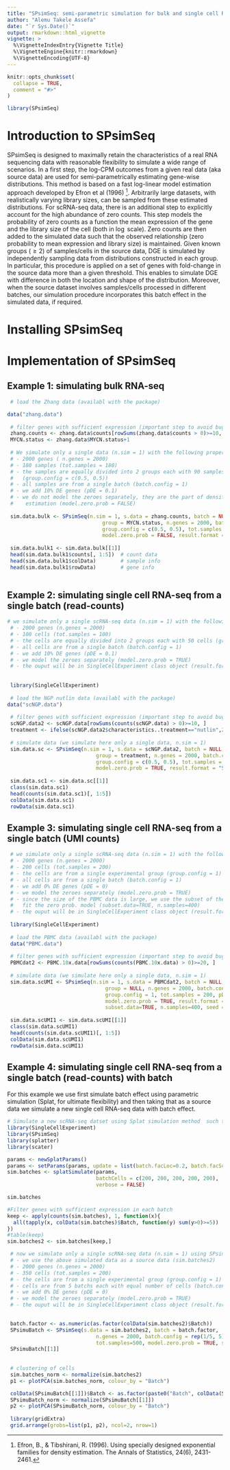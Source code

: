 ```yaml
---
title: "SPsimSeq: semi-parametric simulation for bulk and single cell RNA-seq data."
author: "Alemu Takele Assefa"
date: "`r Sys.Date()`"
output: rmarkdown::html_vignette
vignette: >
  %\VignetteIndexEntry{Vignette Title}
  %\VignetteEngine{knitr::rmarkdown}
  %\VignetteEncoding{UTF-8}
---
```


```r
knitr::opts_chunk$set(
  collapse = TRUE,
  comment = "#>"
) 

library(SPsimSeq)
```
# Introduction to SPsimSeq

SPsimSeq is designed to maximally retain the characteristics of a real RNA sequencing data with reasonable flexibility to simulate a wide range of scenarios. In a first step, the log-CPM outcomes from a given real data (aka source data) are used for semi-parametrically estimating gene-wise distributions. This method is based on a fast log-linear model estimation approach developed by Efron et al (1996) ^[Efron, B., & Tibshirani, R. (1996). Using specially designed exponential families for density estimation. The Annals of Statistics, 24(6), 2431-2461.]. Arbitrarily large datasets, with realistically varying library sizes, can be sampled from these estimated distributions. For scRNA-seq data, there is an additional step to explicitly account for the high abundance of zero counts. This step models the probability of zero counts as a function the mean expression of the gene and the library size of the cell (both in $\log$ scale). Zero counts are then added to the simulated data such that the observed relationship (zero probability to mean expression and library size) is maintained. Given known groups ($\ge 2$) of samples/cells in the source data, DGE is simulated by independently sampling data from distributions constructed in each group. In particular, this procedure is applied on a set of genes with fold-change in the source data more than a given threshold. This enables to simulate DGE with difference in both the location and shape of the distribution. Moreover, when the source dataset involves samples/cells processed in different batches, our simulation procedure incorporates this batch effect in the simulated data, if required. 

# Installing SPsimSeq

# Implementation of SPsimSeq
## Example 1: simulating bulk RNA-seq

```r
 # load the Zhang data (availabl with the package)

data("zhang.data") 
 
 # filter genes with sufficient expression (important step to avoid bugs) 
 zhang.counts <- zhang.data$counts[rowSums(zhang.data$counts > 0)>=10, ]  
 MYCN.status <- zhang.data$MYCN.status+1  
 
 # We simulate only a single data (n.sim = 1) with the following property
 # - 2000 genes ( n.genes = 2000) 
 # - 180 samples (tot.samples = 180) 
 # - the samples are equally divided into 2 groups each with 90 samples 
 #   (group.config = c(0.5, 0.5))
 # - all samples are from a single batch (batch.config = 1)
 # - we add 10% DE genes (pDE = 0.1) 
 # - we do not model the zeroes separately, they are the part of density 
 #    estimation (model.zero.prob = FALSE)
 
 sim.data.bulk <- SPsimSeq(n.sim = 1, s.data = zhang.counts, batch = NULL,
                               group = MYCN.status, n.genes = 2000, batch.config = 1,
                               group.config = c(0.5, 0.5), tot.samples = 180, pDE = 0.1,
                               model.zero.prob = FALSE, result.format = "list", seed = 2581988)
                               
 sim.data.bulk1 <- sim.data.bulk[[1]]                              
 head(sim.data.bulk1$counts[, 1:5])  # count data
 head(sim.data.bulk1$colData)        # sample info
 head(sim.data.bulk1$rowData)        # gene info
 
```

## Example 2: simulating single cell RNA-seq from a single batch (read-counts)
```r
# we simulate only a single scRNA-seq data (n.sim = 1) with the following property
 # - 2000 genes (n.genes = 2000) 
 # - 100 cells (tot.samples = 100) 
 # - the cells are equally divided into 2 groups each with 50 cells (group.config = c(0.5, 0.5))
 # - all cells are from a single batch (batch.config = 1)
 # - we add 10% DE genes (pDE = 0.1) 
 # - we model the zeroes separately (model.zero.prob = TRUE)
 # - the ouput will be in SingleCellExperiment class object (result.format = "SCE")
 
 
 library(SingleCellExperiment)
 
 # load the NGP nutlin data (availabl with the package)
data("scNGP.data")
 
 # filter genes with sufficient expression (important step to avoid bugs) 
 scNGP.data2 <- scNGP.data[rowSums(counts(scNGP.data) > 0)>=10, ]  
 treatment <- ifelse(scNGP.data2$characteristics..treatment=="nutlin",2,1) 
 
 # simulate data (we simulate here only a single data, n.sim = 1)
 sim.data.sc <- SPsimSeq(n.sim = 1, s.data = scNGP.data2, batch = NULL,
                             group = treatment, n.genes = 2000, batch.config = 1,
                             group.config = c(0.5, 0.5), tot.samples = 100, pDE = 0.1,
                             model.zero.prob = TRUE, result.format = "SCE", seed = 2581988)
                             
 sim.data.sc1 <- sim.data.sc[[1]]
 class(sim.data.sc1)
 head(counts(sim.data.sc1)[, 1:5])
 colData(sim.data.sc1)
 rowData(sim.data.sc1)
```

## Example 3: simulating single cell RNA-seq from a single batch (UMI counts)
```r
 # we simulate only a single scRNA-seq data (n.sim = 1) with the following property
 # - 2000 genes (n.genes = 2000) 
 # - 200 cells (tot.samples = 200) 
 # - the cells are from a single experimental group (group.config = 1)
 # - all cells are from a single batch (batch.config = 1)
 # - we add 0% DE genes (pDE = 0) 
 # - we model the zeroes separately (model.zero.prob = TRUE)
 # - since the size of the PBMC data is large, we use the subset of the cells to 
 #   fit the zero prob. model (subset.data=TRUE, n.samples=400)
 # - the ouput will be in SingleCellExperiment class object (result.format = "SCE") 
 
 library(SingleCellExperiment)
 
 # load the PBMC data (availabl with the package)
 data("PBMC.data") 
 
 # filter genes with sufficient expression (important step to avoid bugs) 
 PBMCdat2 <- PBMC.10x.data[rowSums(counts(PBMC.10x.data) > 0)>=20, ] 
 
 # simulate data (we simulate here only a single data, n.sim = 1)
 sim.data.scUMI <- SPsimSeq(n.sim = 1, s.data = PBMCdat2, batch = NULL,
                                group = NULL, n.genes = 2000, batch.config = 1,
                                group.config = 1, tot.samples = 200, pDE = 0,
                                model.zero.prob = TRUE, result.format = "SCE", 
                                subset.data=TRUE, n.samples=400, seed = 2581988)
                             
 sim.data.scUMI1 <- sim.data.scUMI[[1]]
 class(sim.data.scUMI1)
 head(counts(sim.data.scUMI1)[, 1:5])
 colData(sim.data.scUMI1)
 rowData(sim.data.scUMI1)
```

## Example 4: simulating single cell RNA-seq from a single batch (read-counts) with batch
For this example we use first simulate batch effect using parametric simulation (Splat, for ultimate flexibility) and then taking that as a source data we simulate a new single cell RNA-seq data with batch effect.

```r
# Simulate a new scRNA-seq datset using Splat simulation method  such that there are 7 batchs each with 50 cells
library(SingleCellExperiment)
library(SPsimSeq)
library(splatter)
library(scater)

params <- newSplatParams()
params <- setParams(params, update = list(batch.facLoc=0.2, batch.facScale=0.3, seed=263))
sim.batches <- splatSimulate(params, 
                             batchCells = c(200, 200, 200, 200, 200), 
                             verbose = FALSE)

sim.batches 

#Filter genes with sufficient expression in each batch
keep <- apply(counts(sim.batches), 1, function(x){
  all(tapply(x, colData(sim.batches)$Batch, function(y) sum(y>0)>=5))
})
#table(keep) 
sim.batches2 <- sim.batches[keep,]

 # now we simulate only a single scRNA-seq data (n.sim = 1) using SPsimSeq with the following characteristics
 # - we use the above simulated data as a source data (sim.batches2)
 # - 2000 genes (n.genes = 2000) 
 # - 350 cells (tot.samples = 200) 
 # - the cells are from a single experimental group (group.config = 1)
 # - cells are from 5 batchs each with equal number of cells (batch.config = rep(1/5, 5))
 # - we add 0% DE genes (pDE = 0) 
 # - we model the zeroes separately (model.zero.prob = TRUE) 
 # - the ouput will be in SingleCellExperiment class object (result.format = "SCE") 
 

 batch.factor <- as.numeric(as.factor(colData(sim.batches2)$Batch))
 SPsimuBatch <- SPsimSeq(s.data = sim.batches2, batch = batch.factor,
                             n.genes = 2000, batch.config = rep(1/5, 5), group.config=1,
                             tot.samples=500, model.zero.prob = TRUE, seed = 2581988)
 SPsimuBatch[[1]] 
 
 
 # clustering of cells
 sim.batches_norm <- normalize(sim.batches2)
 p1 <- plotPCA(sim.batches_norm, colour_by = "Batch")

 colData(SPsimuBatch[[1]])$Batch <- as.factor(paste0("Batch", colData(SPsimuBatch[[1]])$Batch)) 
 SPsimuBatch_norm <- normalize(SPsimuBatch[[1]])
 p2 <- plotPCA(SPsimuBatch_norm, colour_by = "Batch")
 
 library(gridExtra)
 grid.arrange(grobs=list(p1, p2), ncol=2, nrow=1)
```